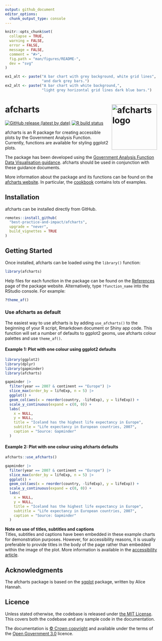 ```yaml
---
output: github_document
editor_options: 
  chunk_output_type: console
---
```


<!-- README.md is generated from README.Rmd. Please edit that file -->

```r
knitr::opts_chunk$set(
  collapse = TRUE,
  warning = FALSE,
  error = FALSE,
  message = FALSE,
  comment = "#>",
  fig.path = "man/figures/README-",
  dev = "svg"
)

ex1_alt <- paste("A bar chart with grey background, white grid lines",
                 "and dark grey bars.")
ex2_alt <- paste("A bar chart with white background,",
                 "light grey horizontal grid lines dark blue bars.")

```

# afcharts <img src="man/figures/logo.svg" alt="afcharts logo" align="right" height="150"/>

<!-- badges: start -->

[![GitHub release (latest by date)](https://img.shields.io/github/v/release/best-practice-and-impact/afcharts)](https://github.com/best-practice-and-impact/afcharts/releases/latest) [![R build status](https://github.com/best-practice-and-impact/afcharts/workflows/R-CMD-check/badge.svg)](https://github.com/best-practice-and-impact/afcharts/actions)

<!-- badges: end -->

afcharts is an R package for creating accessible plots by the Government Analysis Function. Currently, functions are available for styling ggplot2 plots.

The package has been developed using the [Government Analysis Function Data Visualisation guidance](https://analysisfunction.civilservice.gov.uk/policy-store/data-visualisation-charts/). afcharts should be used in conjunction with these guidance documents.

More information about the package and its functions can be found on the [afcharts website](https://best-practice-and-impact.github.io/afcharts). In particular, the [cookbook](https://best-practice-and-impact.github.io/afcharts/articles/cookbook.html) contains lots of examples.

## Installation

afcharts can be installed directly from GitHub.

``` r
remotes::install_github(
  "best-practice-and-impact/afcharts",
  upgrade = "never",
  build_vignettes = TRUE
)
```

## Getting Started

Once installed, afcharts can be loaded using the `library()` function:

``` r
library(afcharts)
```

Help files for each function in the package can be found on the [References](https://best-practice-and-impact.github.io/afcharts/reference) page of the package website. Alternatively, type `?function_name` into the RStudio console. For example:

``` r
?theme_af()
```

### Use afcharts as default

The easiest way to use afcharts is by adding `use_afcharts()` to the beginning of your R script, Rmarkdown document or Shiny app code. This function will set a number of defaults to ggplot2 geoms, use afcharts colour palettes and use `theme_af()`.

#### Example 1: Plot with one colour using ggplot2 defaults

```r
library(ggplot2)
library(dplyr)
library(gapminder)
library(afcharts)

gapminder |> 
  filter(year == 2007 & continent == "Europe") |>
  slice_max(order_by = lifeExp, n = 5) |>
  ggplot() +
  geom_col(aes(x = reorder(country, -lifeExp), y = lifeExp)) +
  scale_y_continuous(expand = c(0, 0)) +
  labs(
    x = NULL,
    y = NULL,
    title = "Iceland has the highest life expectancy in Europe",
    subtitle = "Life expectancy in European countries, 2007",
    caption = "Source: Gapminder"
  )
```

#### Example 2: Plot with one colour using afcharts defaults

```r
afcharts::use_afcharts()

gapminder |> 
  filter(year == 2007 & continent == "Europe") |>
  slice_max(order_by = lifeExp, n = 5) |>
  ggplot() +
  geom_col(aes(x = reorder(country, -lifeExp), y = lifeExp)) +
  scale_y_continuous(expand = c(0, 0)) +
  labs(
    x = NULL,
    y = NULL,
    title = "Iceland has the highest life expectancy in Europe",
    subtitle = "Life expectancy in European countries, 2007",
    caption = "Source: Gapminder"
  )
```

**Note on use of titles, subtitles and captions** <br> Titles, subtitles and captions have been embedded in these example charts for demonstration purposes. However, for accessibility reasons, it is usually preferable to provide titles in the body of the page rather than embedded within the image of the plot. More information is available in the [accessibility article](https://best-practice-and-impact.github.io/afcharts/articles/accessibility.html#other-accessibility-considerations).

## Acknowledgments

The afcharts package is based on the [sgplot](https://scotgovanalysis.github.io/sgplot/index.html) package, written by Alice Hannah.

## Licence

Unless stated otherwise, the codebase is released under [the MIT License](LICENSE). This covers both the codebase and any sample code in the documentation.

The documentation is [© Crown copyright](http://www.nationalarchives.gov.uk/information-management/re-using-public-sector-information/uk-government-licensing-framework/crown-copyright/) and available under the terms of the [Open Government 3.0](http://www.nationalarchives.gov.uk/doc/open-government-licence/version/3/) licence.
